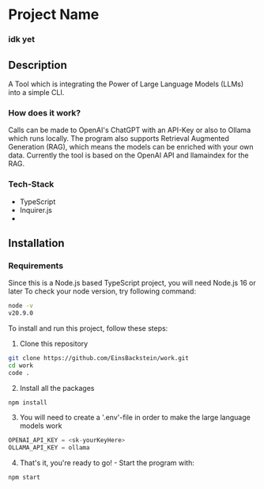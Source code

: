 # Project Name

### idk yet

## Description

A Tool which is integrating the Power of Large Language Models (LLMs) into a simple CLI.

### How does it work?

Calls can be made to OpenAI's ChatGPT with an API-Key or also to Ollama which runs locally.
The program also supports Retrieval Augmented Generation (RAG), which means the models can be enriched with your own data.
Currently the tool is based on the OpenAI API and llamaindex for the RAG.

### Tech-Stack

- TypeScript
- Inquirer.js
- 

## Installation

### Requirements

Since this is a Node.js based TypeScript project, you will need Node.js 16 or later
To check your node version, try following command:

```bash
node -v
v20.9.0
```

To install and run this project, follow these steps:

1. Clone this repository

```bash
git clone https://github.com/EinsBackstein/work.git
cd work
code .
```

2. Install all the packages

```bash
npm install
```

3. You will need to create a '.env'-file in order to make the large language models work

```js
OPENAI_API_KEY = <sk-yourKeyHere>
OLLAMA_API_KEY = ollama
```

4. That's it, you're ready to go! - Start the program with:

```bash
npm start
```
